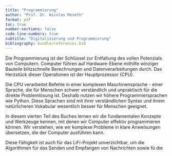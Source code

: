 ```yaml
---
title: "Programmierung"
author: "Prof. Dr. Nicolas Meseth"
format: pdf
toc: true
number-sections: false
code-line-numbers: true
subtitle: "Digitalisierung und Programmierung"
bibliography: bundle/references.bib
---
```

Die Programmierung ist der Schlüssel zur Entfaltung des vollen Potenzials von Computern. Computer führen auf Hardware-Ebene mithilfe winziger Bauteile blitzschnelle Berechnungen und Datenverarbeitungen durch. Das Herzstück dieser Operationen ist der Hauptprozessor (CPU).

Die CPU verarbeitet Befehle in einer komplexen Maschinensprache - einer Sprache, die für Menschen schwer verständlich und unpraktisch für die direkte Problemlösung ist. Deshalb nutzen wir höhere Programmiersprachen wie Python. Diese Sprachen sind mit ihrer verständlichen Syntax und ihrem natürlicheren Vokabular wesentlich besser für Menschen geeignet.

In diesem vierten Teil des Buches lernen wir die fundamentalen Konzepte und Werkzeuge kennen, mit denen wir Computer effektiv programmieren können. Wir verstehen, wie wir komplexe Probleme in klare Anweisungen übersetzen, die der Computer ausführen kann. 

Diese Fähigkeit ist auch für das LiFi-Projekt unverzichtbar, um die Algorithmen für das Senden und Empfangen von Nachrichten sowie fü die 



